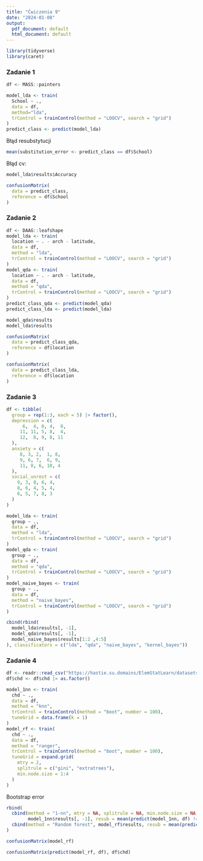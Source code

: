 ---
title: "Ćwiczenia 9"
date: "2024-01-08"
output:
  pdf_document: default
  html_document: default
---

```{r, echo=FALSE, warning=FALSE, message=FALSE}
library(tidyverse)
library(caret)
```

### Zadanie 1

```{r}
df <- MASS::painters

model_lda <- train(
  School ~ ., 
  data = df, 
  method="lda",
  trControl = trainControl(method = "LOOCV", search = "grid")
)
predict_class <- predict(model_lda)
```

Błąd resubstytucji

```{r}
mean(substitution_error <- predict_class == df$School)
```

Błąd cv:

```{r}
model_lda$results$Accuracy
```

```{r}
confusionMatrix(
  data = predict_class,
  reference = df$School
)
```

### Zadanie 2

```{r}
df <- DAAG::leafshape
model_lda <- train(
  location ~ . - arch - latitude, 
  data = df, 
  method = "lda",
  trControl = trainControl(method = "LOOCV", search = "grid")
)
model_qda <- train(
  location ~ . - arch - latitude, 
  data = df,
  method = "qda",
  trControl = trainControl(method = "LOOCV", search = "grid")
)
predict_class_qda <- predict(model_qda)
predict_class_lda <- predict(model_lda)
```

```{r}
model_qda$results
model_lda$results
```

```{r}
confusionMatrix(
  data = predict_class_qda,
  reference = df$location
)
```

```{r}
confusionMatrix(
  data = predict_class_lda,
  reference = df$location
)
```


### Zadanie 3

```{r}
df <- tibble(
  group = rep(1:3, each = 5) |> factor(),
  depression = c(
      6,  4, 0, 4,  0,
     11, 11, 5, 8,  4,
     12,  8, 9, 8, 11
  ),
  anxiety = c(
     8, 3, 2,  1, 8,
     9, 6, 7,  6, 9,
     11, 8, 6, 10, 4
  ),
  social_unrest = c(
    9, 3, 8, 6, 4,
    8, 6, 4, 5, 4,
    6, 5, 7, 8, 3
  )
)
```

```{r}
model_lda <- train(
  group ~ ., 
  data = df, 
  method = "lda",
  trControl = trainControl(method = "LOOCV", search = "grid")
)
model_qda <- train(
  group ~ ., 
  data = df,
  method = "qda",
  trControl = trainControl(method = "LOOCV", search = "grid")
)
model_naive_bayes <- train(
  group ~ ., 
  data = df,
  method = "naive_bayes",
  trControl = trainControl(method = "LOOCV", search = "grid")
)
```

```{r}
cbind(rbind(
  model_lda$results[, -1],
  model_qda$results[, -1],
  model_naive_bayes$results[1:2 ,4:5]
), classificators = c("lda", "qda", "naive_bayes", "kernel_bayes"))
```

### Zadanie 4

```{r, echo=FALSE, message=FALSE}
df <- readr::read_csv("https://hastie.su.domains/ElemStatLearn/datasets/SAheart.data")[, -1]
df$chd <- df$chd |> as.factor()
```

```{r}
model_1nn <- train(
  chd ~ .,
  data = df,
  method = "knn",
  trControl = trainControl(method = "boot", number = 100),
  tuneGrid = data.frame(k = 1)
)
model_rf <- train(
  chd ~ .,
  data = df,
  method = "ranger",
  trControl = trainControl(method = "boot", number = 100),
  tuneGrid = expand.grid(
    mtry = 2,
    splitrule = c("gini", "extratrees"),
    min.node.size = 1:4
  )
)
```

Bootstrap error

```{r}
rbind(
  cbind(method = "1-nn", mtry = NA, splitrule = NA, min.node.size = NA, 
        model_1nn$results[, -1], resub = mean(predict(model_1nn, df) != df$chd)),
  cbind(method = "Random forest", model_rf$results, resub = mean(predict(model_rf, df) != df$chd))
)
```


```{r}
confusionMatrix(model_rf)
```

```{r}
confusionMatrix(predict(model_rf, df), df$chd)
```


